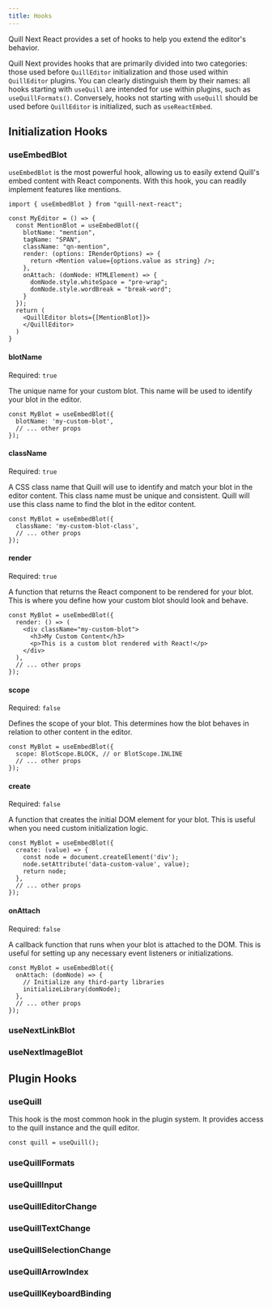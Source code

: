 ```yaml
---
title: Hooks
---
```


Quill Next React provides a set of hooks to help you extend the editor's behavior.

Quill Next provides hooks that are primarily divided into two categories: those used before `QuillEditor`
initialization and those used within `QuillEditor` plugins. You can clearly distinguish them by their names:
all hooks starting with `useQuill` are intended for use within plugins, such as `useQuillFormats()`.
Conversely, hooks not starting with `useQuill` should be used before `QuillEditor` is initialized, such as
`useReactEmbed`.

## Initialization Hooks

### useEmbedBlot

`useEmbedBlot` is the most powerful hook, allowing us to easily extend Quill's embed content with React
components. With this hook, you can readily implement features like mentions.

```tsx
import { useEmbedBlot } from "quill-next-react";

const MyEditor = () => {
  const MentionBlot = useEmbedBlot({
    blotName: "mention",
    tagName: "SPAN",
    className: "qn-mention",
    render: (options: IRenderOptions) => {
      return <Mention value={options.value as string} />;
    },
    onAttach: (domNode: HTMLElement) => {
      domNode.style.whiteSpace = "pre-wrap";
      domNode.style.wordBreak = "break-word";
    }
  });
  return (
    <QuillEditor blots={[MentionBlot]}>
    </QuillEditor>
  )
}
```

#### blotName

Required: `true`

The unique name for your custom blot. This name will be used to identify your blot in the editor.

```tsx
const MyBlot = useEmbedBlot({
  blotName: 'my-custom-blot',
  // ... other props
});
```

#### className

Required: `true`

A CSS class name that Quill will use to identify and match your blot in the editor content.
This class name must be unique and consistent.
Quill will use this class name to find the blot in the editor content.

```tsx
const MyBlot = useEmbedBlot({
  className: 'my-custom-blot-class',
  // ... other props
});
```

#### render

Required: `true`

A function that returns the React component to be rendered for your blot. This is where you define how your custom blot should look and behave.

```tsx
const MyBlot = useEmbedBlot({
  render: () => (
    <div className="my-custom-blot">
      <h3>My Custom Content</h3>
      <p>This is a custom blot rendered with React!</p>
    </div>
  ),
  // ... other props
});
```

#### scope

Required: `false`

Defines the scope of your blot. This determines how the blot behaves in relation to other content in the editor.

```tsx
const MyBlot = useEmbedBlot({
  scope: BlotScope.BLOCK, // or BlotScope.INLINE
  // ... other props
});
```

#### create

Required: `false`

A function that creates the initial DOM element for your blot. This is useful when you need custom initialization logic.

```tsx
const MyBlot = useEmbedBlot({
  create: (value) => {
    const node = document.createElement('div');
    node.setAttribute('data-custom-value', value);
    return node;
  },
  // ... other props
});
```

#### onAttach

Required: `false`

A callback function that runs when your blot is attached to the DOM. This is useful for setting up any necessary event listeners or initializations.

```tsx
const MyBlot = useEmbedBlot({
  onAttach: (domNode) => {
    // Initialize any third-party libraries
    initializeLibrary(domNode);
  },
  // ... other props
});
```

### useNextLinkBlot

### useNextImageBlot

## Plugin Hooks

### useQuill

This hook is the most common hook in the plugin system.
It provides access to the quill instance and the quill editor.

```tsx
const quill = useQuill();
```

### useQuillFormats

### useQuillInput

### useQuillEditorChange

### useQuillTextChange

### useQuillSelectionChange

### useQuillArrowIndex

### useQuillKeyboardBinding



